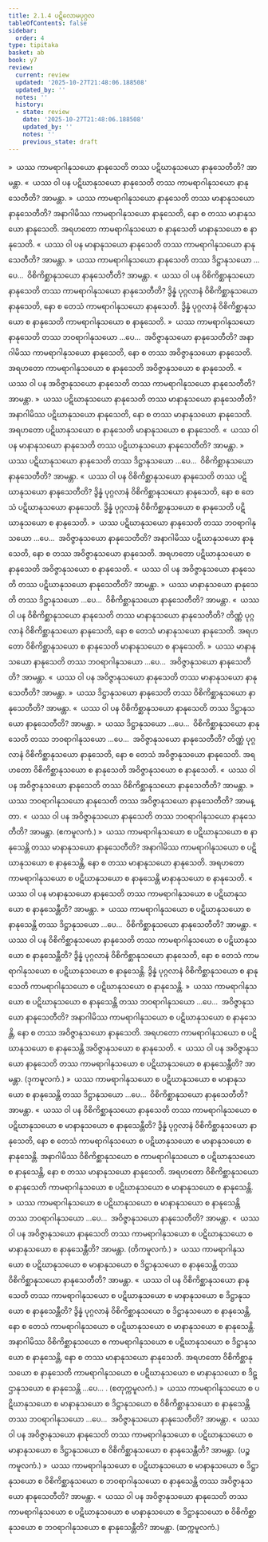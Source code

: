 ```yaml
---
title: 2.1.4 ပဋိလောမပုဂ္ဂလ
tableOfContents: false
sidebar:
  order: 4
type: tipitaka
basket: ab
book: y7
review:
  current: review
  updated: '2025-10-27T21:48:06.188508'
  updated_by: ''
  notes: ''
  history:
  - state: review
    date: '2025-10-27T21:48:06.188508'
    updated_by: ''
    notes: ''
    previous_state: draft
---
```



<ReviewStatus review={frontmatter.review} showDetails={true} />

<HypothesisAnnotation frontmatter={frontmatter} />

<DynamicBreadcrumb />

<Division number="36" book="y7" e="ch" v="34" p="79">

<Paragraph number="248" book="y7">
»  ယဿ ကာမရာဂါနုသယော နာနုသေတိ တဿ ပဋိဃာနုသယော နာနုသေတီတိ? အာမန္တာ.
</Paragraph>

<Paragraph number="249" book="y7">
«  ယဿ ဝါ ပန ပဋိဃာနုသယော နာနုသေတိ တဿ ကာမရာဂါနုသယော နာနုသေတီတိ? အာမန္တာ.
</Paragraph>

<Paragraph number="250" book="y7">
»  ယဿ ကာမရာဂါနုသယော နာနုသေတိ တဿ မာနာနုသယော နာနုသေတီတိ?
</Paragraph>

<Paragraph number="251" book="y7">
အနာဂါမိဿ ကာမရာဂါနုသယော နာနုသေတိ, နော စ တဿ မာနာနုသယော နာနုသေတိ. အရဟတော ကာမရာဂါနုသယော စ နာနုသေတိ မာနာနုသယော စ နာနုသေတိ.
</Paragraph>

<Paragraph number="252" book="y7">
«  ယဿ ဝါ ပန မာနာနုသယော နာနုသေတိ တဿ ကာမရာဂါနုသယော နာနုသေတီတိ? အာမန္တာ.
</Paragraph>

<Paragraph number="253" book="y7">
»  ယဿ ကာမရာဂါနုသယော နာနုသေတိ တဿ ဒိဋ္ဌာနုသယော …ပေ…  ဝိစိကိစ္ဆာနုသယော နာနုသေတီတိ? အာမန္တာ.
</Paragraph>

<Paragraph number="254" book="y7">
«  ယဿ ဝါ ပန ဝိစိကိစ္ဆာနုသယော နာနုသေတိ တဿ ကာမရာဂါနုသယော နာနုသေတီတိ?
</Paragraph>

<Paragraph number="255" book="y7">
ဒွိန္နံ ပုဂ္ဂလာနံ ဝိစိကိစ္ဆာနုသယော နာနုသေတိ, နော စ တေသံ ကာမရာဂါနုသယော နာနုသေတိ. ဒွိန္နံ ပုဂ္ဂလာနံ ဝိစိကိစ္ဆာနုသယော စ နာနုသေတိ ကာမရာဂါနုသယော စ နာနုသေတိ.
</Paragraph>

<Paragraph number="256" book="y7">
»  ယဿ ကာမရာဂါနုသယော နာနုသေတိ တဿ ဘဝရာဂါနုသယော …ပေ…  အဝိဇ္ဇာနုသယော နာနုသေတီတိ?
</Paragraph>

<Paragraph number="257" book="y7">
အနာဂါမိဿ ကာမရာဂါနုသယော နာနုသေတိ, နော စ တဿ အဝိဇ္ဇာနုသယော နာနုသေတိ. အရဟတော ကာမရာဂါနုသယော စ နာနုသေတိ အဝိဇ္ဇာနုသယော စ နာနုသေတိ.
</Paragraph>

<Paragraph number="258" book="y7">
«  ယဿ ဝါ ပန အဝိဇ္ဇာနုသယော နာနုသေတိ တဿ ကာမရာဂါနုသယော နာနုသေတီတိ? အာမန္တာ.
</Paragraph>

</Division>
<Division number="37" book="y7" e="ch" v="34" p="79">

<Paragraph number="259" book="y7">
»  ယဿ ပဋိဃာနုသယော နာနုသေတိ တဿ မာနာနုသယော နာနုသေတီတိ?
</Paragraph>

<Paragraph number="260" book="y7">
အနာဂါမိဿ ပဋိဃာနုသယော နာနုသေတိ, နော စ တဿ မာနာနုသယော နာနုသေတိ. အရဟတော ပဋိဃာနုသယော စ နာနုသေတိ မာနာနုသယော စ နာနုသေတိ.
</Paragraph>

<Paragraph number="261" book="y7">
«  ယဿ ဝါ ပန မာနာနုသယော နာနုသေတိ တဿ ပဋိဃာနုသယော နာနုသေတီတိ? အာမန္တာ.
</Paragraph>

<Paragraph number="262" book="y7">
»  ယဿ ပဋိဃာနုသယော နာနုသေတိ တဿ ဒိဋ္ဌာနုသယော …ပေ…  ဝိစိကိစ္ဆာနုသယော နာနုသေတီတိ? အာမန္တာ.
</Paragraph>

<Paragraph number="263" book="y7">
«  ယဿ ဝါ ပန ဝိစိကိစ္ဆာနုသယော နာနုသေတိ တဿ ပဋိဃာနုသယော နာနုသေတီတိ?
</Paragraph>

<Paragraph number="264" book="y7">
ဒွိန္နံ ပုဂ္ဂလာနံ ဝိစိကိစ္ဆာနုသယော နာနုသေတိ, နော စ တေသံ ပဋိဃာနုသယော နာနုသေတိ. ဒွိန္နံ ပုဂ္ဂလာနံ ဝိစိကိစ္ဆာနုသယော စ နာနုသေတိ ပဋိဃာနုသယော စ နာနုသေတိ.
</Paragraph>

<Paragraph number="265" book="y7">
»  ယဿ ပဋိဃာနုသယော နာနုသေတိ တဿ ဘဝရာဂါနုသယော …ပေ…  အဝိဇ္ဇာနုသယော နာနုသေတီတိ?
</Paragraph>

<Paragraph number="266" book="y7">
အနာဂါမိဿ ပဋိဃာနုသယော နာနုသေတိ, နော စ တဿ အဝိဇ္ဇာနုသယော နာနုသေတိ. အရဟတော ပဋိဃာနုသယော စ နာနုသေတိ အဝိဇ္ဇာနုသယော စ နာနုသေတိ.
</Paragraph>

<Paragraph number="267" book="y7">
«  ယဿ ဝါ ပန အဝိဇ္ဇာနုသယော နာနုသေတိ တဿ ပဋိဃာနုသယော နာနုသေတီတိ? အာမန္တာ.
</Paragraph>

</Division>
<Division number="38" book="y7" e="ch" v="34" p="80">

<Paragraph number="268" book="y7">
»  ယဿ မာနာနုသယော နာနုသေတိ တဿ ဒိဋ္ဌာနုသယော …ပေ…  ဝိစိကိစ္ဆာနုသယော နာနုသေတီတိ? အာမန္တာ.
</Paragraph>

<Paragraph number="269" book="y7">
«  ယဿ ဝါ ပန ဝိစိကိစ္ဆာနုသယော နာနုသေတိ တဿ မာနာနုသယော နာနုသေတီတိ?
</Paragraph>

<Paragraph number="270" book="y7">
တိဏ္ဏံ ပုဂ္ဂလာနံ ဝိစိကိစ္ဆာနုသယော နာနုသေတိ, နော စ တေသံ မာနာနုသယော နာနုသေတိ. အရဟတော ဝိစိကိစ္ဆာနုသယော စ နာနုသေတိ မာနာနုသယော စ နာနုသေတိ.
</Paragraph>

<Paragraph number="271" book="y7">
»  ယဿ မာနာနုသယော နာနုသေတိ တဿ ဘဝရာဂါနုသယော …ပေ…  အဝိဇ္ဇာနုသယော နာနုသေတီတိ? အာမန္တာ.
</Paragraph>

<Paragraph number="272" book="y7">
«  ယဿ ဝါ ပန အဝိဇ္ဇာနုသယော နာနုသေတိ တဿ မာနာနုသယော နာနုသေတီတိ? အာမန္တာ.
</Paragraph>

</Division>
<Division number="39" book="y7" e="ch" v="34" p="80">

<Paragraph number="273" book="y7">
»  ယဿ ဒိဋ္ဌာနုသယော နာနုသေတိ တဿ ဝိစိကိစ္ဆာနုသယော နာနုသေတီတိ? အာမန္တာ.
</Paragraph>

<Paragraph number="274" book="y7">
«  ယဿ ဝါ ပန ဝိစိကိစ္ဆာနုသယော နာနုသေတိ တဿ ဒိဋ္ဌာနုသယော နာနုသေတီတိ? အာမန္တာ.
</Paragraph>

<Paragraph number="275" book="y7">
»  ယဿ ဒိဋ္ဌာနုသယော …ပေ…  ဝိစိကိစ္ဆာနုသယော နာနုသေတိ တဿ ဘဝရာဂါနုသယော …ပေ…  အဝိဇ္ဇာနုသယော နာနုသေတီတိ?
</Paragraph>

<Paragraph number="276" book="y7">
တိဏ္ဏံ ပုဂ္ဂလာနံ ဝိစိကိစ္ဆာနုသယော နာနုသေတိ, နော စ တေသံ အဝိဇ္ဇာနုသယော နာနုသေတိ. အရဟတော ဝိစိကိစ္ဆာနုသယော စ နာနုသေတိ အဝိဇ္ဇာနုသယော စ နာနုသေတိ.
</Paragraph>

<Paragraph number="277" book="y7">
«  ယဿ ဝါ ပန အဝိဇ္ဇာနုသယော နာနုသေတိ တဿ ဝိစိကိစ္ဆာနုသယော နာနုသေတီတိ? အာမန္တာ.
</Paragraph>

</Division>
<Division number="40" book="y7" e="ch" v="34" p="81">

<Paragraph number="278" book="y7">
»  ယဿ ဘဝရာဂါနုသယော နာနုသေတိ တဿ အဝိဇ္ဇာနုသယော နာနုသေတီတိ? အာမန္တာ.
</Paragraph>

<Paragraph number="279" book="y7">
«  ယဿ ဝါ ပန အဝိဇ္ဇာနုသယော နာနုသေတိ တဿ ဘဝရာဂါနုသယော နာနုသေတီတိ? အာမန္တာ. (ဧကမူလကံ.)
</Paragraph>

</Division>
<Division number="41" book="y7" e="ch" v="34" p="81">

<Paragraph number="280" book="y7">
»  ယဿ ကာမရာဂါနုသယော စ ပဋိဃာနုသယော စ နာနုသေန္တိ တဿ မာနာနုသယော နာနုသေတီတိ?
</Paragraph>

<Paragraph number="281" book="y7">
အနာဂါမိဿ ကာမရာဂါနုသယော စ ပဋိဃာနုသယော စ နာနုသေန္တိ, နော စ တဿ မာနာနုသယော နာနုသေတိ. အရဟတော ကာမရာဂါနုသယော စ ပဋိဃာနုသယော စ နာနုသေန္တိ မာနာနုသယော စ နာနုသေတိ.
</Paragraph>

<Paragraph number="282" book="y7">
«  ယဿ ဝါ ပန မာနာနုသယော နာနုသေတိ တဿ ကာမရာဂါနုသယော စ ပဋိဃာနုသယော စ နာနုသေန္တီတိ? အာမန္တာ.
</Paragraph>

<Paragraph number="283" book="y7">
»  ယဿ ကာမရာဂါနုသယော စ ပဋိဃာနုသယော စ နာနုသေန္တိ တဿ ဒိဋ္ဌာနုသယော …ပေ…  ဝိစိကိစ္ဆာနုသယော နာနုသေတီတိ? အာမန္တာ.
</Paragraph>

<Paragraph number="284" book="y7">
«  ယဿ ဝါ ပန ဝိစိကိစ္ဆာနုသယော နာနုသေတိ တဿ ကာမရာဂါနုသယော စ ပဋိဃာနုသယော စ နာနုသေန္တီတိ?
</Paragraph>

<Paragraph number="285" book="y7">
ဒွိန္နံ ပုဂ္ဂလာနံ ဝိစိကိစ္ဆာနုသယော နာနုသေတိ, နော စ တေသံ ကာမရာဂါနုသယော စ ပဋိဃာနုသယော စ နာနုသေန္တိ. ဒွိန္နံ ပုဂ္ဂလာနံ ဝိစိကိစ္ဆာနုသယော စ နာနုသေတိ ကာမရာဂါနုသယော စ ပဋိဃာနုသယော စ နာနုသေန္တိ.
</Paragraph>

<Paragraph number="286" book="y7">
»  ယဿ ကာမရာဂါနုသယော စ ပဋိဃာနုသယော စ နာနုသေန္တိ တဿ ဘဝရာဂါနုသယော …ပေ…  အဝိဇ္ဇာနုသယော နာနုသေတီတိ?
</Paragraph>

<Paragraph number="287" book="y7">
အနာဂါမိဿ ကာမရာဂါနုသယော စ ပဋိဃာနုသယော စ နာနုသေန္တိ, နော စ တဿ အဝိဇ္ဇာနုသယော နာနုသေတိ. အရဟတော ကာမရာဂါနုသယော စ ပဋိဃာနုသယော စ နာနုသေန္တိ အဝိဇ္ဇာနုသယော စ နာနုသေတိ.
</Paragraph>

<Paragraph number="288" book="y7">
«  ယဿ ဝါ ပန အဝိဇ္ဇာနုသယော နာနုသေတိ တဿ ကာမရာဂါနုသယော စ ပဋိဃာနုသယော စ နာနုသေန္တီတိ? အာမန္တာ. (ဒုကမူလကံ.)
</Paragraph>

</Division>
<Division number="42" book="y7" e="ch" v="34" p="81">

<Paragraph number="289" book="y7">
»  ယဿ ကာမရာဂါနုသယော စ ပဋိဃာနုသယော စ မာနာနုသယော စ နာနုသေန္တိ တဿ ဒိဋ္ဌာနုသယော …ပေ…  ဝိစိကိစ္ဆာနုသယော နာနုသေတီတိ? အာမန္တာ.
</Paragraph>

<Paragraph number="290" book="y7">
«  ယဿ ဝါ ပန ဝိစိကိစ္ဆာနုသယော နာနုသေတိ တဿ ကာမရာဂါနုသယော စ ပဋိဃာနုသယော စ မာနာနုသယော စ နာနုသေန္တီတိ?
</Paragraph>

<Paragraph number="291" book="y7">
ဒွိန္နံ ပုဂ္ဂလာနံ ဝိစိကိစ္ဆာနုသယော နာနုသေတိ, နော စ တေသံ ကာမရာဂါနုသယော စ ပဋိဃာနုသယော စ မာနာနုသယော စ နာနုသေန္တိ. အနာဂါမိဿ ဝိစိကိစ္ဆာနုသယော စ ကာမရာဂါနုသယော စ ပဋိဃာနုသယော စ နာနုသေန္တိ, နော စ တဿ မာနာနုသယော နာနုသေတိ. အရဟတော ဝိစိကိစ္ဆာနုသယော စ နာနုသေတိ ကာမရာဂါနုသယော စ ပဋိဃာနုသယော စ မာနာနုသယော စ နာနုသေန္တိ.
</Paragraph>

<Paragraph number="292" book="y7">
»  ယဿ ကာမရာဂါနုသယော စ ပဋိဃာနုသယော စ မာနာနုသယော စ နာနုသေန္တိ တဿ ဘဝရာဂါနုသယော …ပေ…  အဝိဇ္ဇာနုသယော နာနုသေတီတိ? အာမန္တာ.
</Paragraph>

<Paragraph number="293" book="y7">
«  ယဿ ဝါ ပန အဝိဇ္ဇာနုသယော နာနုသေတိ တဿ ကာမရာဂါနုသယော စ ပဋိဃာနုသယော စ မာနာနုသယော စ နာနုသေန္တီတိ? အာမန္တာ. (တိကမူလကံ.)
</Paragraph>

</Division>
<Division number="43" book="y7" e="ch" v="34" p="82">

<Paragraph number="294" book="y7">
»  ယဿ ကာမရာဂါနုသယော စ ပဋိဃာနုသယော စ မာနာနုသယော စ ဒိဋ္ဌာနုသယော စ နာနုသေန္တိ တဿ ဝိစိကိစ္ဆာနုသယော နာနုသေတီတိ? အာမန္တာ.
</Paragraph>

<Paragraph number="295" book="y7">
«  ယဿ ဝါ ပန ဝိစိကိစ္ဆာနုသယော နာနုသေတိ တဿ ကာမရာဂါနုသယော စ ပဋိဃာနုသယော စ မာနာနုသယော စ ဒိဋ္ဌာနုသယော စ နာနုသေန္တီတိ?
</Paragraph>

<Paragraph number="296" book="y7">
ဒွိန္နံ ပုဂ္ဂလာနံ ဝိစိကိစ္ဆာနုသယော စ ဒိဋ္ဌာနုသယော စ နာနုသေန္တိ, နော စ တေသံ ကာမရာဂါနုသယော စ ပဋိဃာနုသယော စ မာနာနုသယော စ နာနုသေန္တိ. အနာဂါမိဿ ဝိစိကိစ္ဆာနုသယော စ ကာမရာဂါနုသယော စ ပဋိဃာနုသယော စ ဒိဋ္ဌာနုသယော စ နာနုသေန္တိ, နော စ တဿ မာနာနုသယော နာနုသေတိ. အရဟတော ဝိစိကိစ္ဆာနုသယော စ နာနုသေတိ ကာမရာဂါနုသယော စ ပဋိဃာနုသယော စ မာနာနုသယော စ ဒိဋ္ဌာနုသယော စ နာနုသေန္တိ …ပေ… . (စတုက္ကမူလကံ.)
</Paragraph>

</Division>
<Division number="44" book="y7" e="ch" v="34" p="82">

<Paragraph number="297" book="y7">
»  ယဿ ကာမရာဂါနုသယော စ ပဋိဃာနုသယော စ မာနာနုသယော စ ဒိဋ္ဌာနုသယော စ ဝိစိကိစ္ဆာနုသယော စ နာနုသေန္တိ တဿ ဘဝရာဂါနုသယော …ပေ…  အဝိဇ္ဇာနုသယော နာနုသေတီတိ? အာမန္တာ.
</Paragraph>

<Paragraph number="298" book="y7">
«  ယဿ ဝါ ပန အဝိဇ္ဇာနုသယော နာနုသေတိ တဿ ကာမရာဂါနုသယော စ ပဋိဃာနုသယော စ မာနာနုသယော စ ဒိဋ္ဌာနုသယော စ ဝိစိကိစ္ဆာနုသယော စ နာနုသေန္တီတိ? အာမန္တာ. (ပဉ္စကမူလကံ.)
</Paragraph>

</Division>
<Division number="45" book="y7" e="ch" v="34" p="83">

<Paragraph number="299" book="y7">
»  ယဿ ကာမရာဂါနုသယော စ ပဋိဃာနုသယော စ မာနာနုသယော စ ဒိဋ္ဌာနုသယော စ ဝိစိကိစ္ဆာနုသယော စ ဘဝရာဂါနုသယော စ နာနုသေန္တိ တဿ အဝိဇ္ဇာနုသယော နာနုသေတီတိ? အာမန္တာ.
</Paragraph>

<Paragraph number="300" book="y7">
«  ယဿ ဝါ ပန အဝိဇ္ဇာနုသယော နာနုသေတိ တဿ ကာမရာဂါနုသယော စ ပဋိဃာနုသယော စ မာနာနုသယော စ ဒိဋ္ဌာနုသယော စ ဝိစိကိစ္ဆာနုသယော စ ဘဝရာဂါနုသယော စ နာနုသေန္တီတိ? အာမန္တာ. (ဆက္ကမူလကံ.)
</Paragraph>
</Division>
